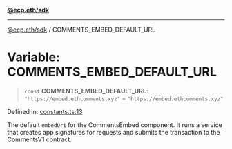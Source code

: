[**@ecp.eth/sdk**](/sdk-reference/default/index.mdx)

***

[@ecp.eth/sdk](/sdk-reference/default/index.mdx) / COMMENTS\_EMBED\_DEFAULT\_URL

# Variable: COMMENTS\_EMBED\_DEFAULT\_URL

> `const` **COMMENTS\_EMBED\_DEFAULT\_URL**: `"https://embed.ethcomments.xyz"` = `"https://embed.ethcomments.xyz"`

Defined in: [constants.ts:13](https://github.com/ecp-eth/comments-monorepo/blob/main/packages/sdk/src/constants.ts#L13)

The default `embedUri` for the CommentsEmbed component.
It runs a service that creates app signatures for requests and 
submits the transaction to the CommentsV1 contract.

